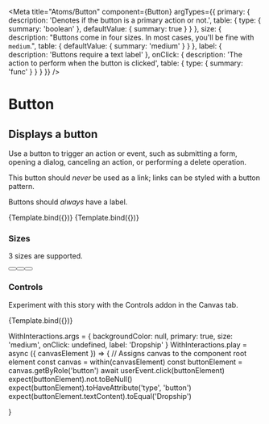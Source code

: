 

<Meta
  title="Atoms/Button"
  component={Button}
  argTypes={{
    primary: {
      description: 'Denotes if the button is a primary action or not.',
      table: {
        type: { summary: 'boolean' },
        defaultValue: { summary: true }
      }
    },
    size: {
      description:
        "Buttons come in four sizes. In most cases, you'll be fine with `medium`.",
      table: {
        defaultValue: {
          summary: 'medium'
        }
      }
    },
    label: {
      description: 'Buttons require a text label'
    },
    onClick: {
      description: 'The action to perform when the button is clicked',
      table: {
        type: { summary: 'func' }
      }
    }
  }}
/>

# Button

## Displays a button

Use a button to trigger an action or event, such as submitting a form, opening a
dialog, canceling an action, or performing a delete operation.

This button should _never_ be used as a link; links can be styled with a button
pattern.

Buttons should _always_ have a label.


<Canvas>
  <Story
    name="Primary"
    args={{
      primary: true,
      size: 'medium',
      label: 'Primary style'
    }}
  >
    {Template.bind({})}
  </Story>
</Canvas>

<Canvas>
  <Story
    name="Secondary"
    args={{
      primary: false,
      size: 'medium',
      label: 'Secondary style'
    }}
  >
    {Template.bind({})}
  </Story>
</Canvas>

<ArgsTable story="Primary" />

### Sizes

3 sizes are supported.

<Story name="Sizes">
  <div>
    <Button size="large" label="Large" />
    <Button size="medium" label="Medium" />
    <Button size="small" label="Small" />
  </div>
</Story>

### Controls

Experiment with this story with the Controls addon in the Canvas tab.

<Canvas>
  <Story
    name="controls"
    args={{
      primary: false,
      size: 'large',
      label: 'Button'
    }}
  >
    {Template.bind({})}
  </Story>
</Canvas>

WithInteractions.args = {
  backgroundColor: null,
  primary: true,
  size: 'medium',
  onClick: undefined,
  label: 'Dropship'
}
WithInteractions.play = async ({ canvasElement }) => {
  // Assigns canvas to the component root element
  const canvas = within(canvasElement)
  const buttonElement = canvas.getByRole('button')
  await userEvent.click(buttonElement)
  expect(buttonElement).not.toBeNull()
  expect(buttonElement).toHaveAttribute('type', 'button')
  expect(buttonElement.textContent).toEqual('Dropship')

}

